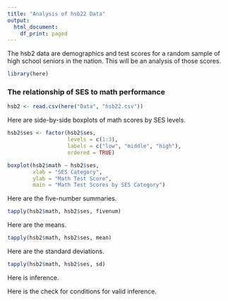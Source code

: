 ---
title: "Analysis of hsb22 Data"
output:
  html_document:
    df_print: paged
---

The hsb2 data are demographics and test scores for a random sample of high 
school seniors in the nation. This will be an analysis of those scores.

```{r include=FALSE}
library(here)
```


### The relationship of SES to math performance

```{r include=FALSE}
hsb2 <- read.csv(here("Data", "hsb22.csv"))
```

Here are side-by-side boxplots of math scores by SES levels.

```{r echo=FALSE}
hsb2$ses <- factor(hsb2$ses,
                   levels = c(1:3),
                   labels = c("low", "middle", "high"),
                   ordered = TRUE)

boxplot(hsb2$math ~ hsb2$ses,
        xlab = "SES Category",
        ylab = "Math Test Score",
        main = "Math Test Scores by SES Category")
```

Here are the five-number summaries.

```{r echo=FALSE}
tapply(hsb2$math, hsb2$ses, fivenum)
```

Here are the means.

```{r echo=FALSE}
tapply(hsb2$math, hsb2$ses, mean)
```

Here are the standard deviations.

```{r echo=FALSE}
tapply(hsb2$math, hsb2$ses, sd)
```


Here is inference.

Here is the check for conditions for valid inference.
